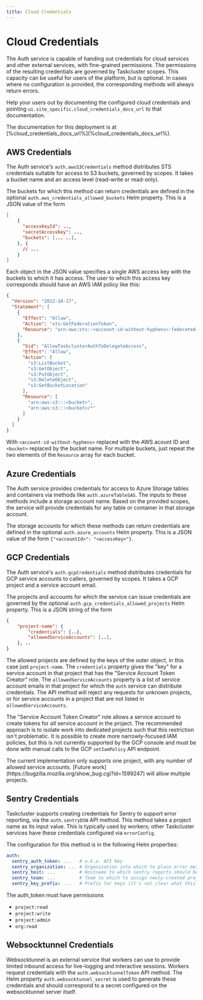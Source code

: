 ```yaml
---
title: Cloud Credentials
---
```


# Cloud Credentials

The Auth service is capable of handing out credentials for cloud services and other external services, with fine-grained permissions.
The permissions of the resulting credentials are governed by Taskcluster scopes.
This capacity can be useful for users of the platform, but is optional.
In cases where no configuration is provided, the corresponding methods will always return errors.

Help your users out by documenting the configured cloud credentials and pointing `ui.site_specific.cloud_credentials_docs_url` to that documentation.

<SiteSpecific>
The documentation for this deployment is at [%cloud_credentials_docs_url%](%cloud_credentials_docs_url%).
</SiteSpecific>

## AWS Credentials

The Auth service's `auth.awsS3Credentials` method distributes STS credentials suitable for access to S3 buckets, governed by scopes.
It takes a bucket name and an access level (read-write or read-only).

The buckets for which this method can return credentials are defined in the optional `auth.aws_credentials_allowed_buckets` Helm property.
This is a JSON value of the form

```json
[
    {
      "accessKeyId": ..,
      "secretAccessKey": ..,
      "buckets": [.., ..],
    }, {
      // ...
    }
]
```

Each object in the JSON value specifies a single AWS access key with the buckets to which it has access.
The user to which this access key corresponds should have an AWS IAM policy like this:

```json
{
  "Version": "2012-10-17",
  "Statement": [
    {
      "Effect": "Allow",
      "Action": "sts:GetFederationToken",
      "Resource": "arn:aws:sts::<account-id-without-hyphens>:federated-user/TemporaryS3ReadWriteCredentials"
    },
    {
      "Sid": "AllowTaskclusterAuthToDelegateAccess",
      "Effect": "Allow",
      "Action": [
        "s3:ListBucket",
        "s3:GetObject",
        "s3:PutObject",
        "s3:DeleteObject",
        "s3:GetBucketLocation"
      ],
      "Resource": [
        "arn:aws:s3:::<bucket>",
        "arn:aws:s3:::<bucket>/*"
      ]
    }
  ]
}
```

With `<account-id-without-hyphens>` replaced with the AWS acount ID and `<bucket>` replaced by the bucket name.
For multiple buckets, just repeat the two elements of the `Resource` array for each bucket.

## Azure Credentials

The Auth service provides credentials for access to Azure Storage tables and containers via methods like `auth.azureTableSAS`.
The inputs to these methods include a storage account name.
Based on the provided scopes, the service will provide credentials for any table or container in that storage account.

The storage accounts for which these methods can return credentials are defined in the optional `auth.azure_accounts` Helm property.
This is a JSON value of the form `{"<accountId>": "<accessKey>"}`.

## GCP Credentials

The Auth service's `auth.gcpCredentials` method distributes credentials for GCP service accounts to callers, governed by scopes.
It takes a GCP project and a service account email.

The projects and accounts for which the service can issue credentials are governed by the optional `auth.gcp_credentials_allowed_projects` Helm property.
This is a JSON string of the form

```json
{
    "project-name": {
        "credentials": {..},
        "allowedServiceAccounts": [..],
    }, ..
}
```

The allowed projects are defined by the keys of the outer object, in this case just `project-name`.
The `credentials` property gives the "key" for a service account in that project that has the "Service Account Token Creator" role.
The `allowedServiceAccounts` property is a list of service account emails in that project for which the `auth` service can distribute credentials.
The API method will reject any requests for unknown projects, or for service accounts in a project that are not listed in `allowedServiceAccounts`.

The "Service Account Token Creator" role allows a service account to create tokens for *all* service account in the project.
The recommended approach is to isolate work into dedicated projects such that this restriction isn't problematic.
It is possible to create more narrowly-focused IAM policies, but this is not currently supported by the GCP console and must be done with manual calls to the GCP `setIamPolicy` API endpoint.

<Warning>
The current implementation only supports one project, with any number of allowed service accounts.
[Future work](https://bugzilla.mozilla.org/show_bug.cgi?id=1599247) will allow multiple projects.
</Warning>

## Sentry Credentials

Taskcluster supports creating credentials for Sentry to support error reporting, via the `auth.sentryDSN` API method.
This method takes a project name as its input value.
This is typically used by workers; other Taskcluster services have these credentials configured via `errorConfig`.

The configuration for this method is in the following Helm properties:

```yaml
auth:
  sentry_auth_token: ...   # a.k.a. API Key
  sentry_organization: ... # Organization into which to place error messages
  sentry_host: ...         # Hostname to which sentry reports should be sent
  sentry_team: ...         # Team to which to assign newly-created projects
  sentry_key_prefix: ...   # Prefix for keys (it's not clear what this means; set it to `taskcluster-auth`)
```

The auth_token must have permissions
* `project:read`
* `project:write`
* `project:admin`
* `org:read`

## Websocktunnel Credentials

Websocktunnel is an external service that workers can use to provide limited inbound access for live-logging and interactive sessions.
Workers request credentials with the `auth.websocktunnelToken` API method.
The Helm property `auth.websocktunnel_secret` is used to generate these credentials and should correspond to a secret configured on the websocktunnel server itself.
